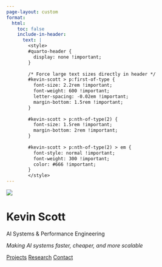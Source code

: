 ```yaml
---
page-layout: custom
format:
  html:
    toc: false
    include-in-header:
      text: |
        <style>
        #quarto-header {
          display: none !important;
        }
        
        /* Force large text sizes directly in header */
        #kevin-scott > p:first-of-type {
          font-size: 2.2rem !important;
          font-weight: 600 !important;
          letter-spacing: -0.02em !important;
          margin-bottom: 1.5rem !important;
        }
        
        #kevin-scott > p:nth-of-type(2) {
          font-size: 1.5rem !important;
          margin-bottom: 2rem !important;
        }
        
        #kevin-scott > p:nth-of-type(2) > em {
          font-style: normal !important;
          font-weight: 300 !important;
          color: #666 !important;
        }
        </style>
---
```


::: {.hero-container}
::: {.hero-content}
![](chip-min.png){.hero-image}

# Kevin Scott

AI Systems & Performance Engineering

*Making AI systems faster, cheaper, and more scalable*

::: {.hero-links}
[Projects](projects.qmd) [Research](blog.qmd) [Contact](contact.qmd)
:::

::: {.social-links}
<a href="mailto:klscott.learning@gmail.com"><i class="bi bi-envelope-fill"></i></a>
<a href="https://linkedin.com/in/kevin-scott-9361315/"><i class="bi bi-linkedin"></i></a>
<a href="https://github.com/kevin-lyle-scott"><i class="bi bi-github"></i></a>
:::
:::
:::